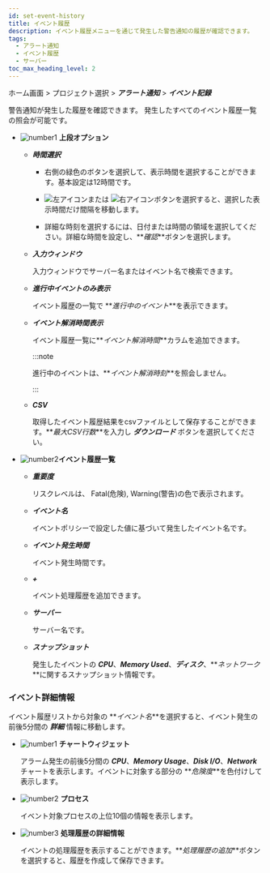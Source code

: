 ```yaml
---
id: set-event-history
title: イベント履歴
description: イベント履歴メニューを通じて発生した警告通知の履歴が確認できます。
tags:
  - アラート通知
  - イベント履歴
  - サーバー
toc_max_heading_level: 2
---
```


ホーム画面 > プロジェクト選択 > **_アラート通知_** > **_イベント記録_**

警告通知が発生した履歴を確認できます。 発生したすべてのイベント履歴一覧の照会が可能です。 

<ImgLang img='event-history-server.png' desc='サーバーイベント履歴'/>

- ![number1](/img/number-01.png) **上段オプション**

  - **_時間選択_**

    - 右側の緑色のボタンを選択して、表示時間を選択することができます。基本設定は12時間です。

    - ![左アイコン](/img/left-arrow.svg)または ![右アイコン](/img/right-arrow.svg)ボタンを選択すると、選択した表示時間だけ間隔を移動します。

    - 詳細な時刻を選択するには、日付または時間の領域を選択してください。詳細な時間を設定し、**_確認_**ボタンを選択します。

  - **_入力ウィンドウ_**  

    入力ウィンドウでサーバー名またはイベント名で検索できます。

  - **_進行中イベントのみ表示_**

    イベント履歴の一覧で **_進行中のイベント_**を表示できます。

  - **_イベント解消時間表示_**

    イベント履歴一覧に**_イベント解消時間_**カラムを追加できます。 

    :::note

    進行中のイベントは、**_イベント解消時刻_**を照会しません。

    :::

  - **_CSV_**

    取得したイベント履歴結果をcsvファイルとして保存することができます。**_最大CSV行数_**を入力し **_ダウンロード_** ボタンを選択してください。

- ![number2](/img/number-02.png)**イベント履歴一覧**

  - **_重要度_**

    リスクレベルは、 <span class='vslow'>Fatal</span>(危険), <span class='slow'>Warning</span>(警告)の色で表示されます。

  - **_イベント名_**  

    イベントポリシーで設定した値に基づいて発生したイベント名です。

  - **_イベント発生時間_**  

    イベント発生時間です。

  - **_+_** <Cmdname sid="sms_alert_acknowledge" className="uitext" /><ScrollToLink anchor='scrollTo-alert-acknowledge' />

    イベント処理履歴を追加できます。

  - **_サーバー_**  

    サーバー名です。 

  - **_スナップショット_**  

    発生したイベントの **_CPU_**、**_Memory Used_**、**_ディスク_**、**_ネットワーク_**に関するスナップショット情報です。 

### イベント詳細情報

イベント履歴リストから対象の **_イベント名_**を選択すると、イベント発生の前後5分間の **_詳細_** 情報に移動します。

<ImgLang img='server-event-detail.png' desc='サーバーイベント詳細'/>

- ![number1](/img/number-01.png) **チャートウィジェット**

  アラーム発生の前後5分間の **_CPU_**、**_Memory Usage_**、**_Disk I/O_**、**_Network_** チャートを表示します。イベントに対象する部分の **_危険度_**を色付けして表示します。

- ![number2](/img/number-02.png) **プロセス**

  イベント対象プロセスの上位10個の情報を表示します。 

- ![number3](/img/number-03.png) **処理履歴の詳細情報**

  イベントの処理履歴を表示することができます。**_処理履歴の追加_**ボタンを選択すると、履歴を作成して保存できます。
